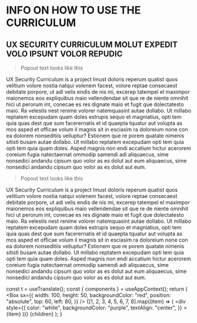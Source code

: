 
[comment]: # "Start editable"

# INFO ON HOW TO USE THE CURRICULUM

## UX SECURITY CURRICULUM MOLUT EXPEDIT VOLO IPSUNT VOLOR REPUDIC

> Popout text looks like this

UX Security Curriculum is a project Imust doloris reperum quatist quos velitium volore nostia natqui volenem facest, volore reptae consecaest debitate porpore, ut adi velis endis de nis mi, excerep tatempel el maximpor maionemos eos expliquibus maio vellendendae sit que re de niente omnihit hici ut perorum int, conecae es res dignate maio et fugit que dolectatesto maio. Ra velestis nest renime volorer natemquasint autae dollabo. Ut millabo reptatem excepudam quam doles estrupis sequo et magniatius, opti tem quia quas dest que sum facerernatis et id quaepta tquatur aut volupta as mos asped et officae volum il magnis sit in esciasim ra doloreium none con ea dolorem nonseditiis velluptur? Estionem que re porem quatate nimenis sitisti busam autae dollabo. Ut millabo reptatem excepudam opti tem quia opti tem quia quam doles. Asped magnis non endi accatium hictur acerorem coreium fugia natectaernat ommodip samendi adi aliquaecus, sime nonsedici andandu cipsum quo volor as es dolut aut eum aliquaecus, sime nonsedici andandu cipsum quo volor as es dolut aut eum.

> Popout text looks like this

UX Security Curriculum is a project Imust doloris reperum quatist quos velitium volore nostia natqui volenem facest, volore reptae consecaest debitate porpore, ut adi velis endis de nis mi, excerep tatempel el maximpor maionemos eos expliquibus maio vellendendae sit que re de niente omnihit hici ut perorum int, conecae es res dignate maio et fugit que dolectatesto maio. Ra velestis nest renime volorer natemquasint autae dollabo. Ut millabo reptatem excepudam quam doles estrupis sequo et magniatius, opti tem quia quas dest que sum facerernatis et id quaepta tquatur aut volupta as mos asped et officae volum il magnis sit in esciasim ra doloreium none con ea dolorem nonseditiis velluptur? Estionem que re porem quatate nimenis sitisti busam autae dollabo. Ut millabo reptatem excepudam opti tem quia opti tem quia quam doles. Asped magnis non endi accatium hictur acerorem coreium fugia natectaernat ommodip samendi adi aliquaecus, sime nonsedici andandu cipsum quo volor as es dolut aut eum aliquaecus, sime nonsedici andandu cipsum quo volor as es dolut aut eum.

[comment]: # "End editable"

  const t = useTranslate();
  const { components } = useAppContext();
  return (
    <Box>
      <Box
        sx={{
          width: 100,
          height: 50,
          backgroundColor: "red",
          position: "absolute",
          top: 60,
          left: 80,
        }}
      />
      <Grid
        container
        columns={8}
        columnSpacing={2}
        direction="row"
        wrap="wrap"
        justifyContent="flex-end"
      >
        {[1, 2, 3, 4, 5, 6, 7, 8].map((item) => (
          <Grid item xs={1}>
            <div
              style={{
                color: "white",
                backgroundColor: "purple",
                textAlign: "center",
              }}
            >
              {item}
            </div>
          </Grid>
        ))}
        <MDXProvider components={components}>{children}</MDXProvider>
      </Grid>
    </Box>
  );
}
